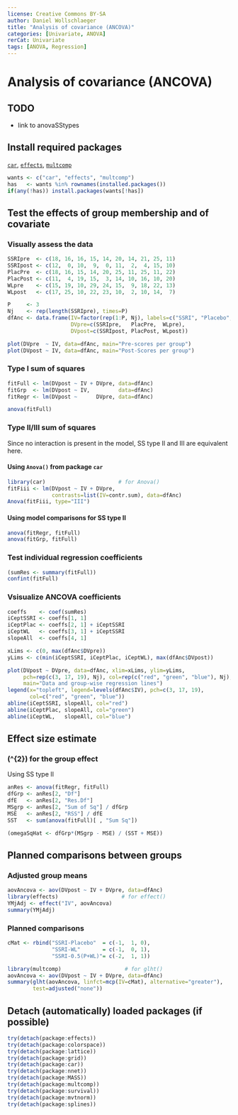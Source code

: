 ```yaml
---
license: Creative Commons BY-SA
author: Daniel Wollschlaeger
title: "Analysis of covariance (ANCOVA)"
categories: [Univariate, ANOVA]
rerCat: Univariate
tags: [ANOVA, Regression]
---
```


Analysis of covariance (ANCOVA)
=========================

TODO
-------------------------

 - link to anovaSStypes

Install required packages
-------------------------

[`car`](http://cran.r-project.org/package=car), [`effects`](http://cran.r-project.org/package=effects), [`multcomp`](http://cran.r-project.org/package=multcomp)

```r
wants <- c("car", "effects", "multcomp")
has   <- wants %in% rownames(installed.packages())
if(any(!has)) install.packages(wants[!has])
```

Test the effects of group membership and of covariate
-------------------------

### Visually assess the data

```r
SSRIpre  <- c(18, 16, 16, 15, 14, 20, 14, 21, 25, 11)
SSRIpost <- c(12,  0, 10,  9,  0, 11,  2,  4, 15, 10)
PlacPre  <- c(18, 16, 15, 14, 20, 25, 11, 25, 11, 22)
PlacPost <- c(11,  4, 19, 15,  3, 14, 10, 16, 10, 20)
WLpre    <- c(15, 19, 10, 29, 24, 15,  9, 18, 22, 13)
WLpost   <- c(17, 25, 10, 22, 23, 10,  2, 10, 14,  7)
```

```r
P     <- 3
Nj    <- rep(length(SSRIpre), times=P)
dfAnc <- data.frame(IV=factor(rep(1:P, Nj), labels=c("SSRI", "Placebo", "WL")),
                    DVpre=c(SSRIpre,   PlacPre,  WLpre),
                    DVpost=c(SSRIpost, PlacPost, WLpost))
```

```r
plot(DVpre  ~ IV, data=dfAnc, main="Pre-scores per group")
plot(DVpost ~ IV, data=dfAnc, main="Post-Scores per group")
```

### Type I sum of squares

```r
fitFull <- lm(DVpost ~ IV + DVpre, data=dfAnc)
fitGrp  <- lm(DVpost ~ IV,         data=dfAnc)
fitRegr <- lm(DVpost ~      DVpre, data=dfAnc)
```

```r
anova(fitFull)
```

### Type II/III sum of squares

Since no interaction is present in the model, SS type II and III are equivalent here.

#### Using `Anova()` from package `car`

```r
library(car)                       # for Anova()
fitFiii <- lm(DVpost ~ IV + DVpre,
              contrasts=list(IV=contr.sum), data=dfAnc)
Anova(fitFiii, type="III")
```

#### Using model comparisons for SS type II

```r
anova(fitRegr, fitFull)
anova(fitGrp, fitFull)
```

### Test individual regression coefficients

```r
(sumRes <- summary(fitFull))
confint(fitFull)
```

### Vsisualize ANCOVA coefficients

```r
coeffs    <- coef(sumRes)
iCeptSSRI <- coeffs[1, 1]
iCeptPlac <- coeffs[2, 1] + iCeptSSRI
iCeptWL   <- coeffs[3, 1] + iCeptSSRI
slopeAll  <- coeffs[4, 1]
```

```r
xLims <- c(0, max(dfAnc$DVpre))
yLims <- c(min(iCeptSSRI, iCeptPlac, iCeptWL), max(dfAnc$DVpost))

plot(DVpost ~ DVpre, data=dfAnc, xlim=xLims, ylim=yLims,
     pch=rep(c(3, 17, 19), Nj), col=rep(c("red", "green", "blue"), Nj),
     main="Data and group-wise regression lines")
legend(x="topleft", legend=levels(dfAnc$IV), pch=c(3, 17, 19),
       col=c("red", "green", "blue"))
abline(iCeptSSRI, slopeAll, col="red")
abline(iCeptPlac, slopeAll, col="green")
abline(iCeptWL,   slopeAll, col="blue")
```

Effect size estimate
-------------------------

### \(\hat{\omega}^{2}\) for the group effect

Using SS type II

```r
anRes <- anova(fitRegr, fitFull)
dfGrp <- anRes[2, "Df"]
dfE   <- anRes[2, "Res.Df"]
MSgrp <- anRes[2, "Sum of Sq"] / dfGrp
MSE   <- anRes[2, "RSS"] / dfE
SST   <- sum(anova(fitFull)[ , "Sum Sq"])

(omegaSqHat <- dfGrp*(MSgrp - MSE) / (SST + MSE))
```

Planned comparisons between groups
-------------------------

### Adjusted group means

```r
aovAncova <- aov(DVpost ~ IV + DVpre, data=dfAnc)
library(effects)                    # for effect()
YMjAdj <- effect("IV", aovAncova)
summary(YMjAdj)
```

### Planned comparisons

```r
cMat <- rbind("SSRI-Placebo"  = c(-1,  1, 0),
              "SSRI-WL"       = c(-1,  0, 1),
              "SSRI-0.5(P+WL)"= c(-2,  1, 1))
```

```r
library(multcomp)                    # for glht()
aovAncova <- aov(DVpost ~ IV + DVpre, data=dfAnc)
summary(glht(aovAncova, linfct=mcp(IV=cMat), alternative="greater"),
        test=adjusted("none"))
```

Detach (automatically) loaded packages (if possible)
-------------------------

```r
try(detach(package:effects))
try(detach(package:colorspace))
try(detach(package:lattice))
try(detach(package:grid))
try(detach(package:car))
try(detach(package:nnet))
try(detach(package:MASS))
try(detach(package:multcomp))
try(detach(package:survival))
try(detach(package:mvtnorm))
try(detach(package:splines))
```
